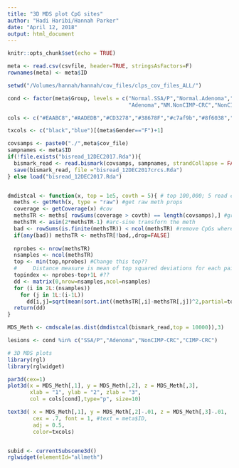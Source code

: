 ```yaml
---
title: "3D MDS plot CpG sites"
author: "Hadi Haribi/Hannah Parker"
date: "April 12, 2018"
output: html_document
---
```


```r
knitr::opts_chunk$set(echo = TRUE)
```


```r

meta <- read.csv(csvfile, header=TRUE, stringsAsFactors=F)
rownames(meta) <- meta$ID

setwd("/Volumes/hannah/hannah/cov_files/clps_cov_files_ALL/")

cond <- factor(meta$Group, levels = c("Normal.SSA/P","Normal.Adenoma","SSA/P",
                                      "Adenoma","NM.NonCIMP-CRC","NonCIMP-CRC","NM.CIMP-CRC","CIMP-CRC"))

cols <- c("#EAABC8","#AADEDB","#CD3278","#38678F","#c7af9b","#8f6038","#b2b2b2","#32cd87")

txcols <- c("black","blue")[(meta$Gender=="F")+1]

covsamps <- paste0("./",meta$cov_file)
sampnames <- meta$ID
if(!file.exists("bisread_12DEC2017.Rda")){
  bismark_read <- read.bismark(covsamps, sampnames, strandCollapse = FALSE, mc.cores=10, verbose=T)
  save(bismark_read, file ="bisread_12DEC2017crcs.Rda")
} else load("bisread_12DEC2017.Rda")


dmdistcal <- function(x, top = 1e5, covth = 5){ # top 100,000; 5 read coverage
  meths <- getMeth(x, type = "raw") #get raw meth props
  coverage <- getCoverage(x) #cov
  methsTR <- meths[ rowSums(coverage > covth) == length(covsamps),] #grab meth where all samples have cov above 5
  methsTR <- asin(2*methsTR-1) #arc-sine transforn the meth 
  bad <- rowSums(is.finite(methsTR)) < ncol(methsTR) #remove CpGs where arcsine is not finite for all samples
  if(any(bad)) methsTR <- methsTR[!bad,,drop=FALSE]
  
  nprobes <- nrow(methsTR) 
  nsamples <- ncol(methsTR)
  top <- min(top,nprobes) #Change this top??
  #		Distance measure is mean of top squared deviations for each pair of arrays
  topindex <- nprobes-top+1L #??
  dd <- matrix(0,nrow=nsamples,ncol=nsamples)
  for (i in 2L:(nsamples))
    for (j in 1L:(i-1L))
      dd[i,j]=sqrt(mean(sort.int((methsTR[,i]-methsTR[,j])^2,partial=topindex)[topindex:nprobes]))
  return(dd)
}

MDS_Meth <- cmdscale(as.dist(dmdistcal(bismark_read,top = 10000)),3) 

lesions <- cond %in% c("SSA/P","Adenoma","NonCIMP-CRC","CIMP-CRC")

# 3D MDS plots
library(rgl)
library(rglwidget)

par3d(cex=1)
plot3d(x = MDS_Meth[,1], y = MDS_Meth[,2], z = MDS_Meth[,3],
       xlab = "1", ylab = "2", zlab = "3",
       col = cols[cond],type="p", size=10)

text3d( x = MDS_Meth[,1], y = MDS_Meth[,2]-.01, z = MDS_Meth[,3]-.01,
        cex = .7, font = 1, #text = meta$ID, 
        adj = 0.5, 
        color=txcols) 


subid <- currentSubscene3d()
rglwidget(elementId="allmeth")
```

